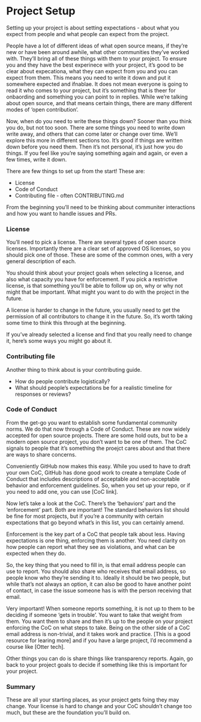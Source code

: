 # Project Setup

Setting up your project is about setting expectations - about what you expect from people and what people can expect from the project. 

People have a lot of different ideas of what open source means, if they're new or have been around awhile, what other communities they've worked with. They'll bring all of these things with them to your project. To ensure you and they have the best experinece with your project, it's good to be clear about expecationa, what they can expect from you and you can expect from them. This means you need to write it down and put it somewhere expected and ifnablae. It does not mean everyone is going to read it who comes to your project, but it's something that is theer for onbaording and something you can point to in replies. While we're talking about open source, and that means certain things, there are many different modes of 'open contribution'. 

Now, when do you need to write these things down? Sooner than you think you do, but not too soon. There are some things you need to write down write away, and others that can come later or change over time. We'll explore this more in different sections too. 
It's good if things are written down before you need them. Then it's not personal, it's just how you do things. 
If you feel like you're saying something again and again, or even a few times, write it down. 

There are few things to set up from the start! These are:

* License
* Code of Conduct
* Contributing file - often CONTRIBUTING.md


From the beginning you'll need to be thinking about communiter interactions and how you want to handle issues and PRs. 

### License

You'll need to pick a license. There are several types of open source licenses. Importantly there are a clear set of approved OS licenses, so you should pick one of those. These are some of the common ones, with a very general description of each. 

You should think about your project goals when selecting a license, and also what capacity you have for enforcement. If you pick a restrictive license, is that something you'll be able to follow up on, why or why not might that be important. What might you want to do with the project in the future. 

A license is harder to change in the future, you usually need to get the permission of all contributors to change it in the future. So, it's worth taking some time to think this through at the beginning.

If you've already selected a license and find that you really need to change it, here's some ways you might go about it. 

### Contributing file

Another thing to think about is your contributing guide. 

* How do people contribute logistically?
* What should people's expectations be for a realistic timeline for responses or reviews?


### Code of Conduct

From the get-go you want to establish some fundamental community norms. We do that now through a Code of Conduct. These are now widely accepted for open source projects. There are some hold outs, but to be a modern open source project, you don't want to be one of them. The CoC signals to people that it's something the proejct cares about and that there are ways to share concerns. 

Conveniently GitHub now makes this easy. While you used to have to draft your own CoC, GitHub has done good work to create a template Code of Conduct that includes descriptions of acceptable and non-acceptable behavior and enforcement guidelines. So, when you set up your repo, or if you need to add one, you can use [CoC link]. 

Now let's take a look at the CoC. There's the 'behaviors' part and the 'enforcement' part. Both are important! The standard behaviors list should be fine for most projects, but if you're a community with certain expectations that go beyond what's in this list, you can certainly amend. 

Enforcement is the key part of a CoC that people talk about less. Having expectations is one thing, enforcing them is another. You need clarity on how people can report what they see as violations, and what can be expected when they do. 

So, the key thing that you need to fill in, is that email address people can use to report. You should also share who receives that email address, so people know who they're sending it to. Ideally it should be two people, but while that's not always an option, it can also be good to have another point of contact, in case the issue someone has is with the person receiving that email. 

Very important! When someone reports something, it is not up to them to be deciding if someone 'gets in trouble'. You want to take that weight from them. You want them to share and then it's up to the people on your project enforcing the CoC on what steps to take. Being on the other side of a CoC email address is non-trivial, and it takes work and practice. [This is a good resource for learing more] and if you have a large project, I'd recommend a course like [Otter tech]. 

Other things you can do is share things like transparency reports. Again, go back to your project goals to decide if something like this is important for your project. 

### Summary

These are all your starting places, as your project gets foing they may change. Your license is hard to change and your CoC shouldn't change too much, but these are the foundation you'll build on. 
